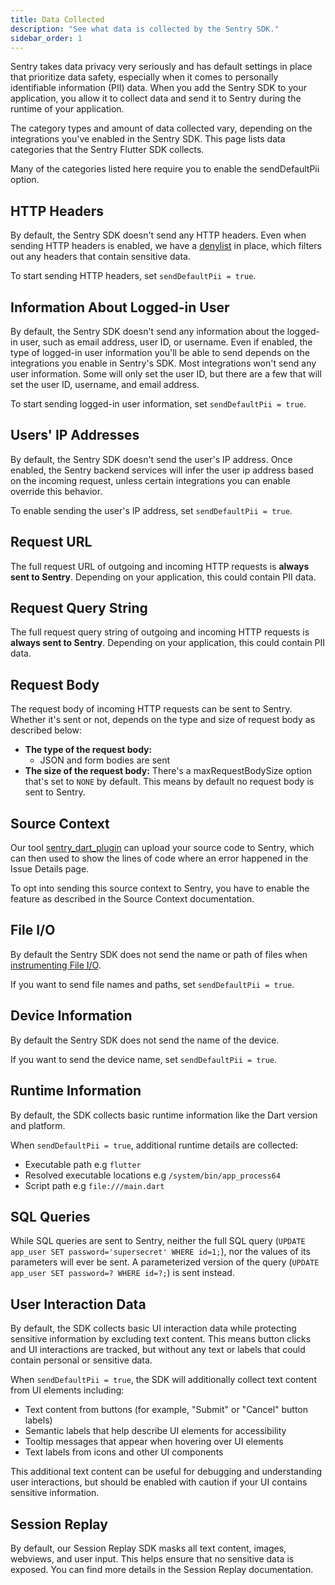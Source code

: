 ```yaml
---
title: Data Collected
description: "See what data is collected by the Sentry SDK."
sidebar_order: 1
---
```


Sentry takes data privacy very seriously and has default settings in place that prioritize data safety, especially when it comes to personally identifiable information (PII) data. When you add the Sentry SDK to your application, you allow it to collect data and send it to Sentry during the runtime of your application.

The category types and amount of data collected vary, depending on the integrations you've enabled in the Sentry SDK. This page lists data categories that the Sentry Flutter SDK collects.

Many of the categories listed here require you to enable the <PlatformLink to="/configuration/options/#send-default-pii">sendDefaultPii option</PlatformLink>.

## HTTP Headers

By default, the Sentry SDK doesn't send any HTTP headers. Even when sending HTTP headers is enabled, we have a [denylist](https://github.com/getsentry/sentry-dart/blob/ea1d45d64f52551e2e033c50b0ff8512e3d8a4e3/dart/lib/src/utils/http_sanitizer.dart#L9C1-L21C1) in place, which filters out any headers that contain sensitive data.

To start sending HTTP headers, set <PlatformLink to="/configuration/options/#send-default-pii">`sendDefaultPii = true`</PlatformLink>.

## Information About Logged-in User

By default, the Sentry SDK doesn't send any information about the logged-in user, such as email address, user ID, or username. Even if enabled, the type of logged-in user information you'll be able to send depends on the integrations you enable in Sentry's SDK. Most integrations won't send any user information. Some will only set the user ID, but there are a few that will set the user ID, username, and email address.

To start sending logged-in user information, set <PlatformLink to="/configuration/options/#send-default-pii">`sendDefaultPii = true`</PlatformLink>.

## Users' IP Addresses

By default, the Sentry SDK doesn't send the user's IP address. Once enabled, the Sentry backend services will infer the user ip address based on the incoming request, unless certain integrations you can enable override this behavior.

To enable sending the user's IP address, set <PlatformLink to="/configuration/options/#send-default-pii">`sendDefaultPii = true`</PlatformLink>.

## Request URL

The full request URL of outgoing and incoming HTTP requests is **always sent to Sentry**. Depending on your application, this could contain PII data.

## Request Query String

The full request query string of outgoing and incoming HTTP requests is **always sent to Sentry**. Depending on your application, this could contain PII data.

## Request Body

The request body of incoming HTTP requests can be sent to Sentry. Whether it's sent or not, depends on the type and size of request body as described below:

- **The type of the request body:**
  - JSON and form bodies are sent
- **The size of the request body:** There's a <PlatformLink to="/configuration/options/#max-request-body-size">maxRequestBodySize</PlatformLink> option that's set to `NONE` by default. This means by default no request body is sent to Sentry.

## Source Context

Our tool [sentry_dart_plugin](https://pub.dev/packages/sentry_dart_plugin) can upload your source code to Sentry, which can then used to show the lines of code where an error happened in the Issue Details page.

To opt into sending this source context to Sentry, you have to enable the feature as described in <PlatformLink to="/upload-debug/#source-context">the Source Context documentation</PlatformLink>.

## File I/O

By default the Sentry SDK does not send the name or path of files when [instrumenting File I/O](/platforms/dart/integrations/file/).

If you want to send file names and paths, set <PlatformLink to="/configuration/options/#send-default-pii">`sendDefaultPii = true`</PlatformLink>.

## Device Information

By default the Sentry SDK does not send the name of the device.

If you want to send the device name, set <PlatformLink to="/configuration/options/#send-default-pii">`sendDefaultPii = true`</PlatformLink>.

## Runtime Information

By default, the SDK collects basic runtime information like the Dart version and platform.

When <PlatformLink to="/configuration/options/#send-default-pii">`sendDefaultPii = true`</PlatformLink>, additional runtime details are collected:
- Executable path e.g `flutter`
- Resolved executable locations e.g `/system/bin/app_process64`
- Script path e.g `file:///main.dart`

## SQL Queries

While SQL queries are sent to Sentry, neither the full SQL query (`UPDATE app_user SET password='supersecret' WHERE id=1;`), nor the values of its parameters will ever be sent. A parameterized version of the query (`UPDATE app_user SET password=? WHERE id=?;`) is sent instead.

## User Interaction Data

By default, the SDK collects basic UI interaction data while protecting sensitive information by excluding text content. This means button clicks and UI interactions are tracked, but without any text or labels that could contain personal or sensitive data.

When <PlatformLink to="/configuration/options/#send-default-pii">`sendDefaultPii = true`</PlatformLink>, the SDK will additionally collect text content from UI elements including:
- Text content from buttons (for example, "Submit" or "Cancel" button labels)
- Semantic labels that help describe UI elements for accessibility
- Tooltip messages that appear when hovering over UI elements
- Text labels from icons and other UI components

This additional text content can be useful for debugging and understanding user interactions, but should be enabled with caution if your UI contains sensitive information.

## Session Replay

By default, our Session Replay SDK masks all text content, images, webviews, and user input. This helps ensure that no sensitive data is exposed. You can find <PlatformLink to="/session-replay/#redact-session-replay-via-masking/">more details in the Session Replay documentation</PlatformLink>.
